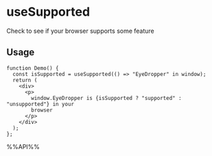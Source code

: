 # useSupported

Check to see if your browser supports some feature


## Usage

```tsx live
function Demo() {
  const isSupported = useSupported(() => "EyeDropper" in window);
  return (
    <div>
      <p>
        window.EyeDropper is {isSupported ? "supported" : "unsupported"} in your
        browser
      </p>
    </div>
  );
};

```

%%API%%
